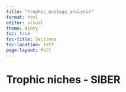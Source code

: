 ```yaml
---
title: "trophic_ecology_analysis"
format: html
editor: visual
theme: minty
toc: true
toc-title: Sections
toc-location: left
page-layout: full
---
```


# Trophic niches - SIBER 



